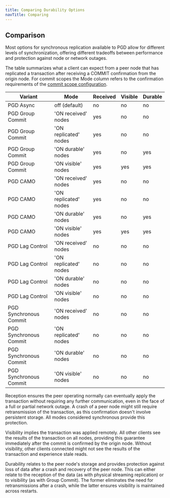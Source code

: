 ```yaml
---
title: Comparing Durability Options
navTitle: Comparing
---
```


## Comparison

Most options for synchronous replication available to
PGD allow for different levels of synchronization, offering different
tradeoffs between performance and protection against node or network
outages.

The table summarizes what a client can expect from a peer node that has
replicated a transaction after receiving a COMMIT confirmation from the origin
node. For commit scopes the Mode column refers to the confirmation requirements
of the [commit scope configuration](commit-scopes#configuration).

| Variant                | Mode                  | Received | Visible | Durable |
|------------------------|-----------------------|----------|---------|---------|
| PGD Async              | off (default)         | no       | no      | no      |
| PGD Group Commit       | 'ON received' nodes   | yes      | no      | no      |
| PGD Group Commit       | 'ON replicated' nodes | yes      | no      | no      |
| PGD Group Commit       | 'ON durable' nodes    | yes      | no      | yes     |
| PGD Group Commit       | 'ON visible' nodes    | yes      | yes     | yes     |
| PGD CAMO               | 'ON received' nodes   | yes      | no      | no      |
| PGD CAMO               | 'ON replicated' nodes | yes      | no      | no      |
| PGD CAMO               | 'ON durable' nodes    | yes      | no      | yes     |
| PGD CAMO               | 'ON visible' nodes    | yes      | yes     | yes     |
| PGD Lag Control        | 'ON received' nodes   | no       | no      | no      |
| PGD Lag Control        | 'ON replicated' nodes | no       | no      | no      |
| PGD Lag Control        | 'ON durable' nodes    | no       | no      | no      |
| PGD Lag Control        | 'ON visible' nodes    | no       | no      | no      |
| PGD Synchronous Commit | 'ON received' nodes   | no       | no      | no      |
| PGD Synchronous Commit | 'ON replicated' nodes | no       | no      | no      |
| PGD Synchronous Commit | 'ON durable' nodes    | no       | no      | no      |
| PGD Synchronous Commit | 'ON visible' nodes    | no       | no      | no      |

Reception ensures the peer operating normally can
eventually apply the transaction without requiring any further
communication, even in the face of a full or partial network
outage. A crash of a peer node might still require retransmission of
the transaction, as this confirmation doesn't involve persistent
storage. All modes considered synchronous provide this protection.

Visibility implies the transaction was applied remotely. All other
clients see the results of the transaction on all nodes, providing
this guarantee immediately after the commit is confirmed by the origin
node. Without visibility, other clients connected might not see the
results of the transaction and experience stale reads.

Durability relates to the peer node's storage and provides protection
against loss of data after a crash and recovery of the peer node.
This can either relate to the reception of the data (as with physical
streaming replication) or to visibility (as with Group Commit).
The former eliminates the need for retransmissions after
a crash, while the latter ensures visibility is maintained across
restarts.